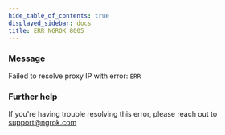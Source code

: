 ```yaml
---
hide_table_of_contents: true
displayed_sidebar: docs
title: ERR_NGROK_8005
---
```


### Message

Failed to resolve proxy IP with error: `ERR`

### Further help

If you're having trouble resolving this error, please reach out to [support@ngrok.com](mailto:support@ngrok.com?subject=Help%20with%20ERR_NGROK_8005)

